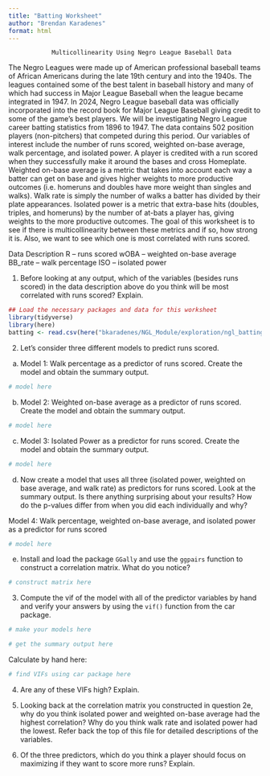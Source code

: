 ```yaml
---
title: "Batting Worksheet"
author: "Brendan Karadenes"
format: html
---
```


                Multicollinearity Using Negro League Baseball Data
The Negro Leagues were made up of American professional baseball teams of African Americans during the late 19th century and into the 1940s. The leagues contained some of the best talent in baseball history and many of which had success in Major League Baseball when the league became integrated in 1947. In 2024, Negro League baseball data was officially incorporated into the record book for Major League Baseball giving credit to some of the game’s best players.
We will be investigating Negro League career batting statistics from 1896 to 1947. The data contains 502 position players (non-pitchers) that competed during this period. Our variables of interest include the number of runs scored, weighted on-base average, walk percentage, and isolated power. A player is credited with a run scored when they successfully make it around the bases and cross Homeplate. Weighted on-base average is a metric that takes into account each way a batter can get on base and gives higher weights to more productive outcomes (i.e. homeruns and doubles have more weight than singles and walks). Walk rate is simply the number of walks a batter has divided by their plate appearances. Isolated power is a metric that extra-base hits (doubles, triples, and homeruns) by the number of at-bats a player has, giving weights to the more productive outcomes. 
The goal of this worksheet is to see if there is multicollinearity between these metrics and if so, how strong it is. Also, we want to see which one is most correlated with runs scored.

Data Description
R – runs scored
wOBA – weighted on-base average
BB_rate – walk percentage
ISO – isolated power

1.	Before looking at any output, which of the variables (besides runs scored) in the data description above do you think will be most correlated with runs scored? Explain.



```r
## Load the necessary packages and data for this worksheet
library(tidyverse)
library(here)
batting <- read.csv(here("bkaradenes/NGL_Module/exploration/ngl_batting.csv"))
```

2. Let's consider three different models to predict runs scored.

a. Model 1: Walk percentage as a predictor of runs scored. Create the model and obtain the summary output.

```r
# model here

```

b. Model 2: Weighted on-base average as a predictor of runs scored. Create the model and obtain the summary output.

```r
# model here

```

c. Model 3: Isolated Power as a predictor for runs scored. Create the model and obtain the summary output. 

```r
# model here

```

d. Now create a model that uses all three (isolated power, weighted on base average, and walk rate) as predictors for runs scored. Look at the summary output. Is there anything surprising about your results? How do the p-values differ from when you did each individually and why?

Model 4: Walk percentage, weighted on-base average, and isolated power as a predictor for runs scored

```r
# model here

```



e. Install and load the package `GGally` and use the `ggpairs` function to construct a correlation matrix. What do you notice?

```r
# construct matrix here

```

 

3. Compute the vif of the model with all of the predictor variables by hand and verify your answers by using the `vif()` function from the car package.

```r
# make your models here

```

```r
# get the summary output here

```

Calculate by hand here:


```r
# find VIFs using car package here

```

4. Are any of these VIFs high? Explain.



5. Looking back at the correlation matrix you constructed in question 2e, why do you think isolated power and weighted on-base average had the highest correlation? Why do you think walk rate and isolated power had the lowest. Refer back the top of this file for detailed descriptions of the variables.



6. Of the three predictors, which do you think a player should focus on maximizing if they want to score more runs? Explain.



